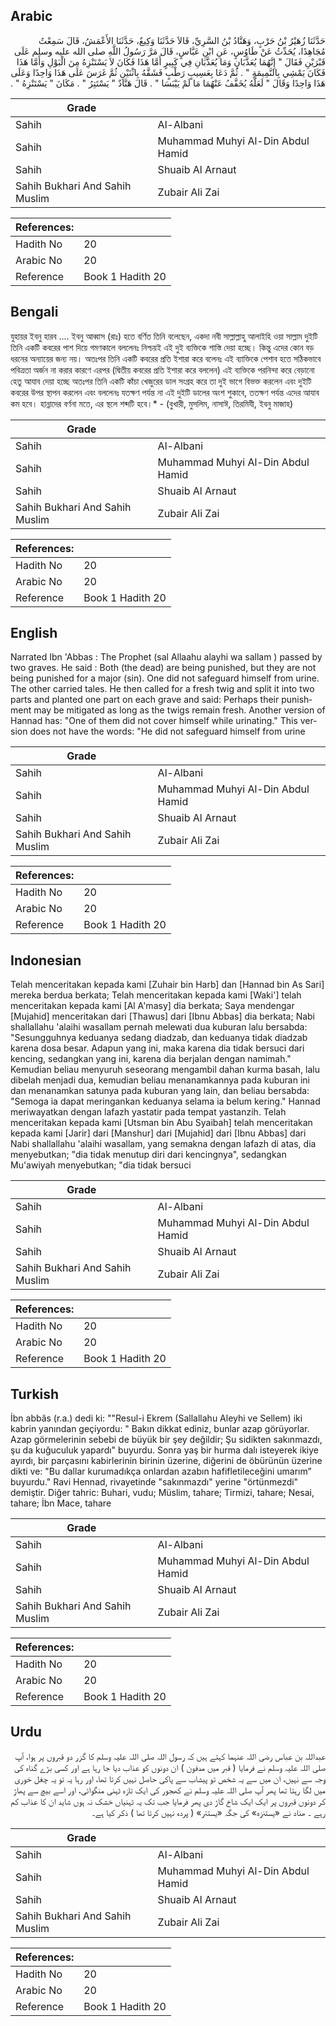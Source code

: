 ## Arabic


<div dir="rtl" lang="ar" style={{fontSize:'larger',backgroundColor:'#f8f9fa',padding:20}}>
حَدَّثَنَا زُهَيْرُ بْنُ حَرْبٍ، وَهَنَّادُ بْنُ السَّرِيِّ، قَالاَ حَدَّثَنَا وَكِيعٌ، حَدَّثَنَا الأَعْمَشُ، قَالَ سَمِعْتُ مُجَاهِدًا، يُحَدِّثُ عَنْ طَاوُسٍ، عَنِ ابْنِ عَبَّاسٍ، قَالَ مَرَّ رَسُولُ اللَّهِ صلى الله عليه وسلم عَلَى قَبْرَيْنِ فَقَالَ ‏"‏ إِنَّهُمَا يُعَذَّبَانِ وَمَا يُعَذَّبَانِ فِي كَبِيرٍ أَمَّا هَذَا فَكَانَ لاَ يَسْتَنْزِهُ مِنَ الْبَوْلِ وَأَمَّا هَذَا فَكَانَ يَمْشِي بِالنَّمِيمَةِ ‏"‏ ‏.‏ ثُمَّ دَعَا بِعَسِيبٍ رَطْبٍ فَشَقَّهُ بِاثْنَيْنِ ثُمَّ غَرَسَ عَلَى هَذَا وَاحِدًا وَعَلَى هَذَا وَاحِدًا وَقَالَ ‏"‏ لَعَلَّهُ يُخَفَّفُ عَنْهُمَا مَا لَمْ يَيْبَسَا ‏"‏ ‏.‏ قَالَ هَنَّادٌ ‏"‏ يَسْتَتِرُ ‏"‏ ‏.‏ مَكَانَ ‏"‏ يَسْتَنْزِهُ ‏"‏ ‏.‏
</div>
<div style={{backgroundColor:'#f8f9fa',padding:20, marginBottom: 10}}><table> <thead> <tr> <th>Grade</th> <th></th> </tr> </thead> <tbody> <tr><td>Sahih</td><td>Al-Albani</td></tr><tr><td>Sahih</td><td>Muhammad Muhyi Al-Din Abdul Hamid</td></tr><tr><td>Sahih</td><td>Shuaib Al Arnaut</td></tr><tr><td>Sahih Bukhari And Sahih Muslim</td><td>Zubair Ali Zai</td></tr></tbody></table><table> <thead> <tr> <th>References:</th> <th></th> </tr> </thead> <tbody><tr><td>Hadith No</td><td>20</td></tr><tr><td>Arabic No</td><td>20</td></tr><tr><td>Reference</td><td>Book 1 Hadith 20</td></tr></tbody></table></div>

## Bengali


<div dir="ltr" lang="bn" style={{fontSize:'larger',backgroundColor:'#f8f9fa',padding:20}}>
যুহায়র ইবনু হারব .... ইবনু আব্বাস (রাঃ) হতে বর্ণিত তিনি বলেছেন, একদা নবী সাল্লাল্লাহু আলাইহি ওয়া সাল্লাম দুইটি তিনি একটি কবরের পাশ দিয়ে গমণকালে বললেনঃ নিশ্চয়ই এই দুই ব্যক্তিকে শাস্তি দেয়া হচ্ছে। কিন্তু এদের কোন বড় ধরনের অন্যায়ের জন্য নয়। অতঃপর তিনি একটি কবরের প্রতি ইশারা করে বলেনঃ এই ব্যাক্তিকে পেশাব হতে সঠিকভাবে পবিত্রতা অর্জন না করার কারণে এরপর (দ্বিতীয় কবরের প্রতি ইশারা করে বললেন) এই ব্যক্তিকে পরনিন্দা করে বেড়ানো হেতু আযাব দেয়া হচ্ছে অতঃপর তিনি একটি কাঁচা খেজুরের ডাল সংগ্রহ করে তা দুই ভাগে বিভক্ত করলেন এবং দুইটি কবরের উপর স্থাপন করলেন এবং বললেনঃ যতক্ষণ পর্যন্ত না এই দুইটি ডালের অংশ শুকাবে, ততক্ষণ পর্যন্ত এদের আযাব কম হবে। হান্নাদের বর্ণনা মতে, এর স্থলে শব্দটি হবে।* - (বুখারী, মুসলিম, নাসাঈ, তিরমিযী, ইবনু মাজাহ)
</div>
<div style={{backgroundColor:'#f8f9fa',padding:20, marginBottom: 10}}><table> <thead> <tr> <th>Grade</th> <th></th> </tr> </thead> <tbody> <tr><td>Sahih</td><td>Al-Albani</td></tr><tr><td>Sahih</td><td>Muhammad Muhyi Al-Din Abdul Hamid</td></tr><tr><td>Sahih</td><td>Shuaib Al Arnaut</td></tr><tr><td>Sahih Bukhari And Sahih Muslim</td><td>Zubair Ali Zai</td></tr></tbody></table><table> <thead> <tr> <th>References:</th> <th></th> </tr> </thead> <tbody><tr><td>Hadith No</td><td>20</td></tr><tr><td>Arabic No</td><td>20</td></tr><tr><td>Reference</td><td>Book 1 Hadith 20</td></tr></tbody></table></div>

## English


<div dir="ltr" lang="en" style={{fontSize:'larger',backgroundColor:'#f8f9fa',padding:20}}>
Narrated Ibn 'Abbas : The Prophet (sal Allaahu alayhi wa sallam ) passed by two graves. He said : Both (the dead) are being punished, but they are not being punished for a major (sin). One did not safeguard himself from urine. The other carried tales. He then called for a fresh twig and split it into two parts and planted one part on each grave and said: Perhaps their punishment may be mitigated as long as the twigs remain fresh. Another version of Hannad has: "One of them did not cover himself while urinating." This version does not have the words: "He did not safeguard himself from urine
</div>
<div style={{backgroundColor:'#f8f9fa',padding:20, marginBottom: 10}}><table> <thead> <tr> <th>Grade</th> <th></th> </tr> </thead> <tbody> <tr><td>Sahih</td><td>Al-Albani</td></tr><tr><td>Sahih</td><td>Muhammad Muhyi Al-Din Abdul Hamid</td></tr><tr><td>Sahih</td><td>Shuaib Al Arnaut</td></tr><tr><td>Sahih Bukhari And Sahih Muslim</td><td>Zubair Ali Zai</td></tr></tbody></table><table> <thead> <tr> <th>References:</th> <th></th> </tr> </thead> <tbody><tr><td>Hadith No</td><td>20</td></tr><tr><td>Arabic No</td><td>20</td></tr><tr><td>Reference</td><td>Book 1 Hadith 20</td></tr></tbody></table></div>

## Indonesian


<div dir="ltr" lang="id" style={{fontSize:'larger',backgroundColor:'#f8f9fa',padding:20}}>
Telah menceritakan kepada kami [Zuhair bin Harb] dan [Hannad bin As Sari] mereka berdua berkata; Telah menceritakan kepada kami [Waki'] telah menceritakan kepada kami [Al A'masy] dia berkata; Saya mendengar [Mujahid] menceritakan dari [Thawus] dari [Ibnu Abbas] dia berkata; Nabi shallallahu 'alaihi wasallam pernah melewati dua kuburan lalu bersabda: "Sesungguhnya keduanya sedang diadzab, dan keduanya tidak diadzab karena dosa besar. Adapun yang ini, maka karena dia tidak bersuci dari kencing, sedangkan yang ini, karena dia berjalan dengan namimah." Kemudian beliau menyuruh seseorang mengambil dahan kurma basah, lalu dibelah menjadi dua, kemudian beliau menanamkannya pada kuburan ini dan menanamkan satunya pada kuburan yang lain, dan beliau bersabda: "Semoga ia dapat meringankan keduanya selama ia belum kering." Hannad meriwayatkan dengan lafazh yastatir pada tempat yastanzih. Telah menceritakan kepada kami [Utsman bin Abu Syaibah] telah menceritakan kepada kami [Jarir] dari [Manshur] dari [Mujahid] dari [Ibnu Abbas] dari Nabi shallallahu 'alaihi wasallam, yang semakna dengan lafazh di atas, dia menyebutkan; "dia tidak menutup diri dari kencingnya", sedangkan Mu'awiyah menyebutkan; "dia tidak bersuci
</div>
<div style={{backgroundColor:'#f8f9fa',padding:20, marginBottom: 10}}><table> <thead> <tr> <th>Grade</th> <th></th> </tr> </thead> <tbody> <tr><td>Sahih</td><td>Al-Albani</td></tr><tr><td>Sahih</td><td>Muhammad Muhyi Al-Din Abdul Hamid</td></tr><tr><td>Sahih</td><td>Shuaib Al Arnaut</td></tr><tr><td>Sahih Bukhari And Sahih Muslim</td><td>Zubair Ali Zai</td></tr></tbody></table><table> <thead> <tr> <th>References:</th> <th></th> </tr> </thead> <tbody><tr><td>Hadith No</td><td>20</td></tr><tr><td>Arabic No</td><td>20</td></tr><tr><td>Reference</td><td>Book 1 Hadith 20</td></tr></tbody></table></div>

## Turkish


<div dir="ltr" lang="tr" style={{fontSize:'larger',backgroundColor:'#f8f9fa',padding:20}}>
İbn abbâs (r.a.) dedi ki: ""Resul-i Ekrem (Sallallahu Aleyhi ve Sellem) iki kabrin yanından geçiyordu: " Bakın dikkat ediniz, bunlar azap görüyorlar. Azap görmelerinin sebebi de büyük bir şey değildir; Şu sidikten sakınmazdı, şu da kuğuculuk yapardı" buyurdu. Sonra yaş bir hurma dalı isteyerek ikiye ayırdı, bir parçasını kabirlerinin birinin üzerine, diğerini de öbürü­nün üzerine dikti ve: "Bu dallar kurumadıkça onlardan azabın hafifletileceğini umarım” buyurdu." Ravi Hennad, rivayetinde "sakınmazdı" yerine "örtünmezdi" demiştir. Diğer tahric: Buhari, vudu; Müslim, tahare; Tirmizi, tahare; Nesai, tahare; İbn Mace, tahare
</div>
<div style={{backgroundColor:'#f8f9fa',padding:20, marginBottom: 10}}><table> <thead> <tr> <th>Grade</th> <th></th> </tr> </thead> <tbody> <tr><td>Sahih</td><td>Al-Albani</td></tr><tr><td>Sahih</td><td>Muhammad Muhyi Al-Din Abdul Hamid</td></tr><tr><td>Sahih</td><td>Shuaib Al Arnaut</td></tr><tr><td>Sahih Bukhari And Sahih Muslim</td><td>Zubair Ali Zai</td></tr></tbody></table><table> <thead> <tr> <th>References:</th> <th></th> </tr> </thead> <tbody><tr><td>Hadith No</td><td>20</td></tr><tr><td>Arabic No</td><td>20</td></tr><tr><td>Reference</td><td>Book 1 Hadith 20</td></tr></tbody></table></div>

## Urdu


<div dir="rtl" lang="ur" style={{fontSize:'larger',backgroundColor:'#f8f9fa',padding:20}}>
عبداللہ بن عباس رضی اللہ عنہما کہتے ہیں کہ رسول اللہ صلی اللہ علیہ وسلم کا گزر دو قبروں پر ہوا، آپ صلی اللہ علیہ وسلم نے فرمایا ( قبر میں مدفون ) ان دونوں کو عذاب دیا جا رہا ہے اور کسی بڑے گناہ کی وجہ سے نہیں، ان میں سے یہ شخص تو پیشاب سے پاکی حاصل نہیں کرتا تھا، اور رہا یہ تو یہ چغل خوری میں لگا رہتا تھا پھر آپ صلی اللہ علیہ وسلم نے کھجور کی ایک تازہ ٹہنی منگوائی، اور اسے بیچ سے پھاڑ کر دونوں قبروں پر ایک ایک شاخ گاڑ دی پھر فرمایا جب تک یہ ٹہنیاں خشک نہ ہوں شاید ان کا عذاب کم رہے ۔ ھناد نے «يستنزه» کی جگہ «يستتر» ( پردہ نہیں کرتا تھا ) ذکر کیا ہے۔
</div>
<div style={{backgroundColor:'#f8f9fa',padding:20, marginBottom: 10}}><table> <thead> <tr> <th>Grade</th> <th></th> </tr> </thead> <tbody> <tr><td>Sahih</td><td>Al-Albani</td></tr><tr><td>Sahih</td><td>Muhammad Muhyi Al-Din Abdul Hamid</td></tr><tr><td>Sahih</td><td>Shuaib Al Arnaut</td></tr><tr><td>Sahih Bukhari And Sahih Muslim</td><td>Zubair Ali Zai</td></tr></tbody></table><table> <thead> <tr> <th>References:</th> <th></th> </tr> </thead> <tbody><tr><td>Hadith No</td><td>20</td></tr><tr><td>Arabic No</td><td>20</td></tr><tr><td>Reference</td><td>Book 1 Hadith 20</td></tr></tbody></table></div>